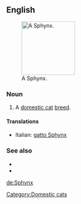 ==English==
[[File:Shabbat.jpg|thumb|right|140px|A Sphynx.]]
===Noun===
{{en-noun|es}}

# A [[domestic cat]] [[breed]].

====Translations====
{{checktrans-top}}
*Italian: [[gatto Sphynx]]
{{checktrans-mid}}

{{checktrans-bottom}}

===See also===
*{{pedia|Sphynx (cat)}}
*{{commonslite|Category:Sphynx (cat)}}

[[Category:Domestic cats]]

[[de:Sphynx]]